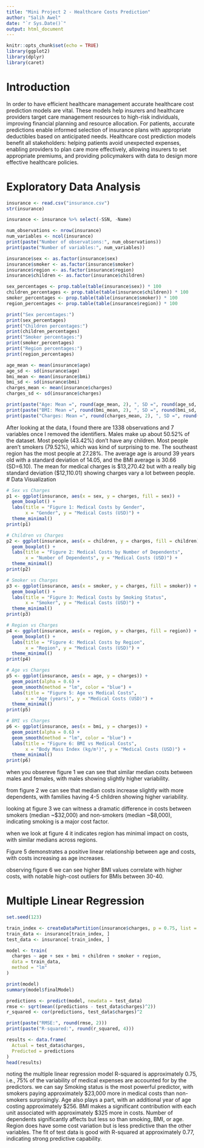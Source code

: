 ---
title: "Mini Project 2 - Healthcare Costs Prediction"
author: "Salih Awel"
date: "`r Sys.Date()`"
output: html_document
---

```{r setup, include=FALSE}
knitr::opts_chunk$set(echo = TRUE)
library(ggplot2)
library(dplyr)
library(caret)
```

# Introduction

 In order to have  efficient healthcare management accurate healthcare cost prediction models are vital. These models help insurers and healthcare providers target care management resources to high-risk individuals, improving financial planning and resource allocation. For patients, accurate predictions enable informed selection of insurance plans with appropriate deductibles based on anticipated needs. Healthcare cost prediction models benefit all stakeholders: helping patients avoid unexpected expenses, enabling providers to plan care more effectively, allowing insurers to set appropriate premiums, and providing policymakers with data to design more effective healthcare policies.

# Exploratory Data Analysis

```{r load_data}
insurance <- read.csv("insurance.csv")
str(insurance)

insurance <- insurance %>% select(-SSN, -Name)

num_observations <- nrow(insurance)
num_variables <- ncol(insurance)
print(paste("Number of observations:", num_observations))
print(paste("Number of variables:", num_variables))

insurance$sex <- as.factor(insurance$sex)
insurance$smoker <- as.factor(insurance$smoker)
insurance$region <- as.factor(insurance$region)
insurance$children <- as.factor(insurance$children)

sex_percentages <- prop.table(table(insurance$sex)) * 100
children_percentages <- prop.table(table(insurance$children)) * 100
smoker_percentages <- prop.table(table(insurance$smoker)) * 100
region_percentages <- prop.table(table(insurance$region)) * 100

print("Sex percentages:")
print(sex_percentages)
print("Children percentages:")
print(children_percentages)
print("Smoker percentages:")
print(smoker_percentages)
print("Region percentages:")
print(region_percentages)

age_mean <- mean(insurance$age)
age_sd <- sd(insurance$age)
bmi_mean <- mean(insurance$bmi)
bmi_sd <- sd(insurance$bmi)
charges_mean <- mean(insurance$charges)
charges_sd <- sd(insurance$charges)

print(paste("Age: Mean =", round(age_mean, 2), ", SD =", round(age_sd, 2)))
print(paste("BMI: Mean =", round(bmi_mean, 2), ", SD =", round(bmi_sd, 2)))
print(paste("Charges: Mean =", round(charges_mean, 2), ", SD =", round(charges_sd, 2)))
```

After looking at the data, I found there are 1338 observations and 7 variables once I removed the identifiers. Males make up about 50.52% of the dataset. Most people (43.42%) don't have any children. Most people aren't smokers (79.52%), which was kind of surprising to me. The southeast region has the most people at 27.28%. The average age is around 39 years old with a standard deviation of 14.05, and the BMI average is 30.66 (SD=6.10). The mean for medical charges is $13,270.42 but with a really big standard deviation ($12,110.01) showing charges vary a lot between people.
# Data Visualization

```{r data_visualization}
# Sex vs Charges
p1 <- ggplot(insurance, aes(x = sex, y = charges, fill = sex)) +
  geom_boxplot() +
  labs(title = "Figure 1: Medical Costs by Gender",
       x = "Gender", y = "Medical Costs (USD)") +
  theme_minimal()
print(p1)

# Children vs Charges
p2 <- ggplot(insurance, aes(x = children, y = charges, fill = children)) +
  geom_boxplot() +
  labs(title = "Figure 2: Medical Costs by Number of Dependents",
       x = "Number of Dependents", y = "Medical Costs (USD)") +
  theme_minimal()
print(p2)

# Smoker vs Charges
p3 <- ggplot(insurance, aes(x = smoker, y = charges, fill = smoker)) +
  geom_boxplot() +
  labs(title = "Figure 3: Medical Costs by Smoking Status",
       x = "Smoker", y = "Medical Costs (USD)") +
  theme_minimal()
print(p3)

# Region vs Charges
p4 <- ggplot(insurance, aes(x = region, y = charges, fill = region)) +
  geom_boxplot() +
  labs(title = "Figure 4: Medical Costs by Region",
       x = "Region", y = "Medical Costs (USD)") +
  theme_minimal()
print(p4)

# Age vs Charges
p5 <- ggplot(insurance, aes(x = age, y = charges)) +
  geom_point(alpha = 0.6) +
  geom_smooth(method = "lm", color = "blue") +
  labs(title = "Figure 5: Age vs Medical Costs",
       x = "Age (years)", y = "Medical Costs (USD)") +
  theme_minimal()
print(p5)

# BMI vs Charges
p6 <- ggplot(insurance, aes(x = bmi, y = charges)) +
  geom_point(alpha = 0.6) +
  geom_smooth(method = "lm", color = "blue") +
  labs(title = "Figure 6: BMI vs Medical Costs",
       x = "Body Mass Index (kg/m²)", y = "Medical Costs (USD)") +
  theme_minimal()
print(p6)
```

when you obsereve figure 1 we can see that similar median costs between males and females, with males showing slightly higher variability.

from figure 2 we can see that median costs increase slightly with more dependents, with families having 4-5 children showing higher variability.

looking at figure 3 we can witness a dramatic difference in costs between smokers (median ~$32,000) and non-smokers (median ~$8,000), indicating smoking is a major cost factor.

when we look at figure 4 it indicates region has minimal impact on costs, with similar medians across regions.

Figure 5 demonstrates a positive linear relationship between age and costs, with costs increasing as age increases.

observing figure 6 we can see higher BMI values correlate with higher costs, with notable high-cost outliers for BMIs between 30-40.

# Multiple Linear Regression

```{r regression_model}
set.seed(123)

train_index <- createDataPartition(insurance$charges, p = 0.75, list = FALSE)
train_data <- insurance[train_index, ]
test_data <- insurance[-train_index, ]

model <- train(
  charges ~ age + sex + bmi + children + smoker + region,
  data = train_data,
  method = "lm"
)

print(model)
summary(model$finalModel)

predictions <- predict(model, newdata = test_data)
rmse <- sqrt(mean((predictions - test_data$charges)^2))
r_squared <- cor(predictions, test_data$charges)^2

print(paste("RMSE:", round(rmse, 2)))
print(paste("R-squared:", round(r_squared, 4)))

results <- data.frame(
  Actual = test_data$charges,
  Predicted = predictions
)
head(results)
```

noting the multiple linear regression model R-squared is approximately 0.75, i.e., 75% of the variability of medical expenses are accounted for by the predictors.
we can say Smoking status is the most powerful predictor, with smokers paying approximately $23,000 more in medical costs than non-smokers surprisingly. Age also plays a part, with an additional year of age costing approximately $256. BMI makes a significant contribution with each unit associated with approximately $325 more in costs. Number of dependents significantly affects but less so than smoking, BMI, or age. Region does have some cost variation but is less predictive than the other variables. The fit of test data is good with R-squared at approximately 0.77, indicating strong predictive capability.